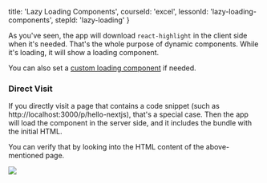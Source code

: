 
  title: 'Lazy Loading Components',
  courseId: 'excel',
  lessonId: 'lazy-loading-components',
  stepId: 'lazy-loading'
}

As you've seen, the app will download `react-highlight` in the client side when it's needed. That's the whole purpose of dynamic components. While it's loading, it will show a loading component.

You can also set a [custom loading component](https://github.com/zeit/next.js#2-with-custom-loading-component) if needed.

### Direct Visit

If you directly visit a page that contains a code snippet (such as http://localhost:3000/p/hello-nextjs), that's a special case. Then the app will load the component in the server side, and it includes the bundle with the initial HTML.

You can verify that by looking into the HTML content of the above-mentioned page.

![](https://user-images.githubusercontent.com/50838/28258430-ca7e91d8-6aee-11e7-8b23-6744d9033b7c.png)

